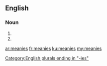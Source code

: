 ==English==

===Noun===
{{head|en|plural}}

# {{plural of|meany|lang=en}}
# {{plural of|meanie|lang=en}}

[[Category:English plurals ending in "-ies"]]

[[ar:meanies]]
[[fr:meanies]]
[[ku:meanies]]
[[my:meanies]]